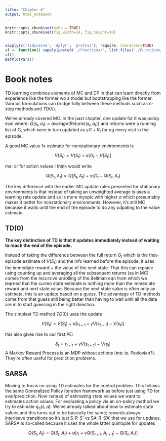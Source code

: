 ```yaml
---
title: "Chapter 6"
output: html_notebook
---
```


```r
knitr::opts_chunk$set(echo = TRUE)
knitr::opts_chunk$set(fig.width=14, fig.height=10) 


sapply(c('tidyverse', 'dplyr', 'profvis'), require, character=TRUE)
sf <- function() sapply(paste0('./Functions/', list.files('./Functions/')), source)
sf()
DefPlotPars()
```

# Book notes 

TD learning combines elements of MC and DP in that can learn directly from experience like the former wo a model but bootstrapping like the former. Various formulations can bridge fully between these methods such as n-step methods and $TD(\lambda)$.  

We've already covered MC. In the past chapter, one update for it was policy eval where:
$Q(s_t, a_t) = average(Returns(s_t, a_t))$ and returns were a running list of G, which were in turn updated as
$\gamma G + R_t$ for eg every visit in the episode.  

A good MC value fx estimate for nonstationary environments is  

$$V(S_t) = V(S_t) + \alpha[G_t - V(S_t)]$$
 
 me: or for action values I think would write  
 
 $$Q(S_t, A_t) = Q(S_t, A_t) + \alpha[G_t - Q(S_t, A_t)$$
 
The key difference with the earlier MC update rules presented for stationary environments is that instead of taking an unweighted average is uses a learning rate update and so is more myopic with higher $\alpha$ which presumably makes it better for nonstationary environments. However, it's still MC because it waits until the end of the episode to do any udpating to the value estimate.  

## TD(0)

**The key distinction of TD is that it updates immediately instead of waiting to reach the end of the episode.**  

Instead of taking the difference between the full return $G_t$ which is the that-episode estimate of $V(S_t)$ and the info learned before the episode, it uses the immediate reward + the value of the next state. That this can replace using counting up and averaging all the subsequent returns (as in MC) comes from the recursive unrolling of the Bellman eqn from which we learned that the curren state estimate is nothing more than the immediate reward and next state value. Because the next state value is often only an estimate, this is an update based on a guess. The advantage of TD methods come from that guess still being better than having to wait until all the data are in to start guessing in the right direction.  

The simplest TD method $TD(0)$ uses the update

$$V(S_t) = V(S_t) + \alpha[r_{t+1} + \gamma V(s_{t+1}) - V(s_t)] $$



this also gives rise to our first PE: 

$$ \delta_t = r_{t+1} + \gamma V(s_{t+1}) - V(s_t) $$
A Markov Reward Process is an MDP without actions (me: ie. Pavlovian?). They're often useful for prediction problems.  

## SARSA  

Moving to focus on using TD estimates for the control problem. This follows the same Generalized Policy Iteration framework as before just using TD for eval/prediction. Now instead of estimating state values we want to estimates action values. For evaluating a policy via an on-policy method we try to estimate $q_{\pi}(s,a)$. We've already talked about how to estimate state values and this turns out to be basically the same; rewards always interleave transitions so it's just S-R-S' vs SA-R-S'A' that we use for updates. SARSA is so-called because it uses the whole latter quintuple for updates  

$$ Q(S_t, A_t) = Q(S_t, A_t) + \alpha[r_t + \gamma Q(S_{t+1},A_{t+1}) - Q(S_t, A_t)] $$












